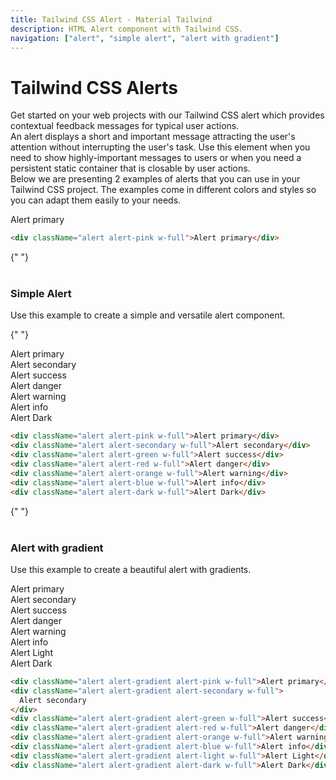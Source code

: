 ```yaml
---
title: Tailwind CSS Alert - Material Tailwind
description: HTML Alert component with Tailwind CSS.
navigation: ["alert", "simple alert", "alert with gradient"]
---
```


# Tailwind CSS Alerts

Get started on your web projects with our Tailwind CSS alert which provides contextual feedback messages for typical user actions.
<br/>
An alert displays a short and important message attracting the user's attention without interrupting the user's task. Use this element when you need to show highly-important messages to users or when you need a persistent static container that is closable by user actions.
<br/>
Below we are presenting 2 examples of alerts that you can use in your Tailwind CSS project. The examples come in different colors and styles so you can adapt them easily to your needs.
<br/>
<ComponentCard id="alert">
  <div className="alert alert-pink w-full">Alert primary</div>
</ComponentCard>

```html showLineNumbers
<div className="alert alert-pink w-full">Alert primary</div>
```

{" "}
<br />
<br />

### Simple Alert

Use this example to create a simple and versatile alert component.

{" "}
<br />
<ComponentCard id="simple-alert">
  <div className="alert alert-pink w-full">Alert primary</div>
  <div className="alert alert-secondary w-full">Alert secondary</div>
  <div className="alert alert-green w-full">Alert success</div>
  <div className="alert alert-red w-full">Alert danger</div>
  <div className="alert alert-orange w-full">Alert warning</div>
  <div className="alert alert-blue w-full">Alert info</div>
  <div className="alert alert-dark w-full">Alert Dark</div>
</ComponentCard>

```html showLineNumbers
<div className="alert alert-pink w-full">Alert primary</div>
<div className="alert alert-secondary w-full">Alert secondary</div>
<div className="alert alert-green w-full">Alert success</div>
<div className="alert alert-red w-full">Alert danger</div>
<div className="alert alert-orange w-full">Alert warning</div>
<div className="alert alert-blue w-full">Alert info</div>
<div className="alert alert-dark w-full">Alert Dark</div>
```

{" "}
<br />
<br />

### Alert with gradient

Use this example to create a beautiful alert with gradients.
 <br/>
<ComponentCard id="alert with gradient">
  <div className="alert alert-gradient alert-pink w-full">Alert primary</div>
  <div className="alert alert-gradient alert-secondary w-full">
    Alert secondary
  </div>
  <div className="alert alert-gradient alert-green w-full">Alert success</div>
  <div className="alert alert-gradient alert-red w-full">Alert danger</div>
  <div className="alert alert-gradient alert-orange w-full">Alert warning</div>
  <div className="alert alert-gradient alert-blue w-full">Alert info</div>
  <div className="alert alert-gradient alert-light w-full">Alert Light</div>
  <div className="alert alert-gradient alert-dark w-full">Alert Dark</div>
</ComponentCard>

```html showLineNumbers
<div className="alert alert-gradient alert-pink w-full">Alert primary</div>
<div className="alert alert-gradient alert-secondary w-full">
  Alert secondary
</div>
<div className="alert alert-gradient alert-green w-full">Alert success</div>
<div className="alert alert-gradient alert-red w-full">Alert danger</div>
<div className="alert alert-gradient alert-orange w-full">Alert warning</div>
<div className="alert alert-gradient alert-blue w-full">Alert info</div>
<div className="alert alert-gradient alert-light w-full">Alert Light</div>
<div className="alert alert-gradient alert-dark w-full">Alert Dark</div>
```
